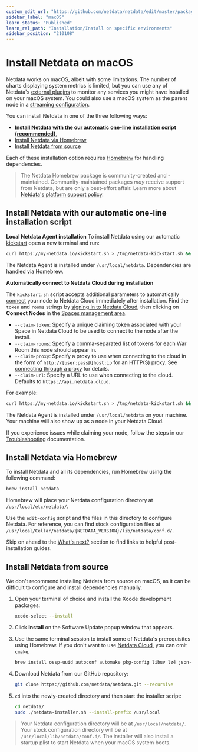 ```yaml
---
custom_edit_url: "https://github.com/netdata/netdata/edit/master/packaging/installer/methods/macos.md"
sidebar_label: "macOS"
learn_status: "Published"
learn_rel_path: "Installation/Install on specific environments"
sidebar_position: "210108"
---
```



# Install Netdata on macOS

Netdata works on macOS, albeit with some limitations. 
The number of charts displaying system metrics is limited, but you can use any of Netdata's [external plugins](/docs/improving-netdata---developers/external-plugins) to monitor any services you might have installed on your macOS system. 
You could also use a macOS system as the parent node in a [streaming configuration](/docs/deployment-in-production/streaming-and-replication/streaming-configuration-reference).

You can install Netdata in one of the three following ways: 

- **[Install Netdata with the our automatic one-line installation script (recommended)](#install-netdata-with-our-automatic-one-line-installation-script)**, 
- [Install Netdata via Homebrew](#install-netdata-via-homebrew)
- [Install Netdata from source](#install-netdata-from-source)

Each of these installation option requires [Homebrew](https://brew.sh/) for handling dependencies. 

> The Netdata Homebrew package is community-created and -maintained.
> Community-maintained packages _may_ receive support from Netdata, but are only a best-effort affair. Learn more about [Netdata's platform support policy](/docs/installation/platform-support-policy).

## Install Netdata with our automatic one-line installation script

**Local Netdata Agent installation**
To install Netdata using our automatic [kickstart](/docs/getting-started/install-netdata#automatic-one-line-installation-script) open a new terminal and run:

```bash
curl https://my-netdata.io/kickstart.sh > /tmp/netdata-kickstart.sh && sh /tmp/netdata-kickstart.sh
```
The Netdata Agent is installed under `/usr/local/netdata`. Dependencies are handled via Homebrew.

**Automatically connect to Netdata Cloud during installation**

The `kickstart.sh` script accepts additional parameters to automatically [connect](/docs/getting-started/monitor-your-infrastructure/connect-agent-to-cloud) your node to Netdata
Cloud immediately after installation. Find the `token` and `rooms` strings by [signing in to Netdata
Cloud](https://app.netdata.cloud/sign-in?cloudRoute=/spaces), then clicking on **Connect Nodes** in the [Spaces management
area](/docs/getting-started/monitor-your-infrastructure/spaces).

- `--claim-token`: Specify a unique claiming token associated with your Space in Netdata Cloud to be used to connect to the node
  after the install.
- `--claim-rooms`: Specify a comma-separated list of tokens for each War Room this node should appear in.
- `--claim-proxy`: Specify a proxy to use when connecting to the cloud in the form of `http://[user:pass@]host:ip` for an HTTP(S) proxy.
  See [connecting through a proxy](/docs/getting-started/monitor-your-infrastructure/connect-agent-to-cloud#connect-through-a-proxy) for details.
- `--claim-url`: Specify a URL to use when connecting to the cloud. Defaults to `https://api.netdata.cloud`.

For example: 
```bash
curl https://my-netdata.io/kickstart.sh > /tmp/netdata-kickstart.sh && sh /tmp/netdata-kickstart.sh --install-prefix /usr/local/ --claim-token TOKEN --claim-rooms ROOM1,ROOM2 --claim-url https://api.netdata.cloud
```
The Netdata Agent is installed under `/usr/local/netdata` on your machine. Your machine will also show up as a node in your Netdata Cloud.

If you experience issues while claiming your node, follow the steps in our [Troubleshooting](/docs/getting-started/monitor-your-infrastructure/connect-agent-to-cloud#troubleshooting) documentation.
## Install Netdata via Homebrew

To install Netdata and all its dependencies, run Homebrew using the following command: 

```sh
brew install netdata
```
Homebrew will place your Netdata configuration directory at `/usr/local/etc/netdata/`. 

Use the `edit-config` script and the files in this directory to configure Netdata. For reference, you can find stock configuration files at `/usr/local/Cellar/netdata/{NETDATA_VERSION}/lib/netdata/conf.d/`.

Skip on ahead to the [What's next?](#whats-next) section to find links to helpful post-installation guides.

## Install Netdata from source

We don't recommend installing Netdata from source on macOS, as it can be difficult to configure and install dependencies manually.

1. Open your terminal of choice and install the Xcode development packages:

   ```bash
   xcode-select --install
   ```

2. Click **Install** on the Software Update popup window that appears. 
3. Use the same terminal session to install some of Netdata's prerequisites using Homebrew. If you don't want to use [Netdata Cloud](/docs/getting-started/monitor-your-infrastructure), you can omit `cmake`.

   ```bash
   brew install ossp-uuid autoconf automake pkg-config libuv lz4 json-c openssl libtool cmake
   ```
   
4. Download Netdata from our GitHub repository:

   ```bash
   git clone https://github.com/netdata/netdata.git --recursive
   ```

5. `cd` into the newly-created directory and then start the installer script:

   ```bash
   cd netdata/
   sudo ./netdata-installer.sh --install-prefix /usr/local
   ```

> Your Netdata configuration directory will be at `/usr/local/netdata/`. 
> Your stock configuration directory will be at `/usr/local/lib/netdata/conf.d/`.
> The installer will also install a startup plist to start Netdata when your macOS system boots.
